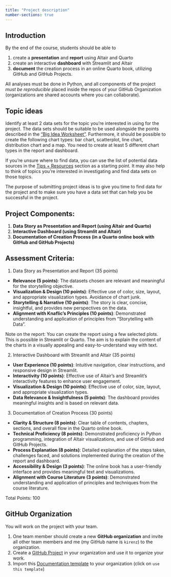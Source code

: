 ```yaml
---
title: "Project description"
number-sections: true
---
```



## Introduction

By the end of the course, students should be able to 

1. create a **presentation** and **report** using Altair and Quarto 
2. create an interactive **dashboard** with Streamlit and Altair 
3. **document** the creation process in an online Quarto book, utilizing GitHub and GitHub Projects.

All analyses must be done in Python, and all components of the project *must be reproducible* placed inside the repos of your GitHub Organization (organizations are shared accounts where you can collaborate).


## Topic ideas {#sec-topic-ideas}

Identify at least 2 data sets for the topic you're interested in using for the project. The data sets should be suitable to be used alongside the points described in the ["Big Idea Worksheet"](https://docs.google.com/document/d/1-GZvhdbhLYLB_Bo1arj1rgTqbJ5SUoU21vtgbYEhVqk/edit?usp=sharing). Furthermore, it should be possible to create the following chart types: bar chart, scatterplot, line chart, distribution chart and a map. You need to create at least 5 different chart types in the report and dashboard.

If you're unsure where to find data, you can use the list of potential data sources in the [Tips + Resources](project-tips-resources.qmd) section as a starting point. It may also help to think of topics you're interested in investigating and find data sets on those topics.

The purpose of submitting project ideas is to give you time to find data for the project and to make sure you have a data set that can help you be successful in the project.


## Project Components:

1. **Data Story as Presentation and Report (using Altair and Quarto)**
2. **Interactive Dashboard (using Streamlit and Altair)**
3. **Documentation of Creation Process (in a Quarto online book with GitHub and GitHub Projects)**

## Assessment Criteria:

1. Data Story as Presentation and Report (35 points)
- **Relevance (5 points)**: The datasets chosen are relevant and meaningful for the storytelling objective.
- **Visualization & Design (10 points)**: Effective use of color, size, layout, and appropriate visualization types. Avoidance of chart junk.
- **Storytelling & Narrative (10 points)**: The story is clear, concise, insightful, and provides new perspectives on the data.
- **Alignment with Knaflic's Principles (10 points)**: Demonstrated understanding and application of principles from "Storytelling with Data".

Note on the report: You can create the report using a few selected plots. This is possible in Streamlit or Quarto. The aim is to explain the content of the charts in a visually appealing and easy-to-understand way with text.

2. Interactive Dashboard with Streamlit and Altair (35 points)
- **User Experience (10 points)**: Intuitive navigation, clear instructions, and responsive design in Streamlit.
- **Interactivity (10 points)**: Effective use of Altair's and Streamlit's interactivity features to enhance user engagement.
- **Visualization & Design (10 points)**: Effective use of color, size, layout, and appropriate visualization types.
- **Data Relevance & Insightfulness (5 points)**: The dashboard provides meaningful insights and is based on relevant data.

3. Documentation of Creation Process (30 points)
- **Clarity & Structure (8 points)**: Clear table of contents, chapters, sections, and overall flow in the Quarto online book.
- **Technical Proficiency (8 points)**: Demonstrated proficiency in Python programming, integration of Altair visualizations, and use of GitHub and GitHub Projects.
- **Process Explanation (8 points)**: Detailed explanation of the steps taken, challenges faced, and solutions implemented during the creation of the report and dashboard.
- **Accessibility & Design (3 points)**: The online book has a user-friendly interface and provides meaningful text and visualizations.
- **Alignment with Course Literature (3 points)**: Demonstrated understanding and application of principles and techniques from the course literature.

Total Points: 100


## GitHub Organization

You will work on the project with your team. 

1. One team member should create a new **GitHub organization** and invite all other team members and me (my GitHub name is `kirenz`) to the organization.  
2. Create a [GitHub Project](https://kirenz.github.io/lab-toolkit/github.html#github-projects) in your organization and use it to organize your work.
3. Import this [Documentation template](https://github.com/kirenz/documentation-template) to your organization (click on `use this template`)

